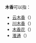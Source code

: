 '''木香'''可以指：
* [[云木香|云木香]]（{{lang-xm|Dolomiaea costus}}）
* [[川木香|川木香]]（{{lang-xm|Dolomiaea souliei}}）
* [[木香花|木香花]]（{{lang-xm|Rosa banksiae}}）
* [[淮通|淮通]]（{{lang-xm|Isotrema moupinense}}）
{{消歧义}}